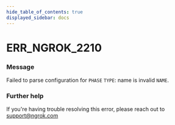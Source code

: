 ```yaml
---
hide_table_of_contents: true
displayed_sidebar: docs
---
```



# ERR_NGROK_2210

### Message

Failed to parse configuration for `PHASE` `TYPE`: name is invalid `NAME`.

<ErrorDetails error="err_ngrok_2210" />

### Further help

If you're having trouble resolving this error, please reach out to [support@ngrok.com](mailto:support@ngrok.com?subject=Help%20with%20ERR_NGROK_2210)
